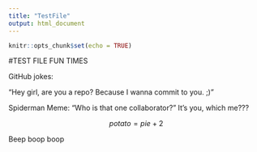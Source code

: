 ```yaml
---
title: "TestFile"
output: html_document
---
```


```r
knitr::opts_chunk$set(echo = TRUE)
```

#TEST FILE FUN TIMES

GitHub jokes: 

"Hey girl, are you a repo? Because I wanna commit to you. ;)"

Spiderman Meme: "Who is that one collaborator?" It's you, which me???


$$
potato = pie + 2
$$

Beep boop boop
